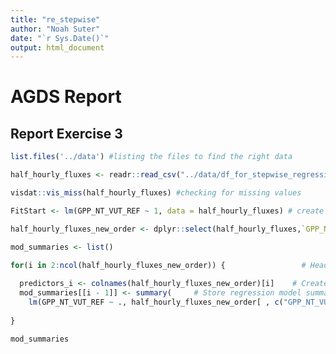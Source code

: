 ```yaml
---
title: "re_stepwise"
author: "Noah Suter"
date: "`r Sys.Date()`"
output: html_document
---
```

# AGDS Report

## Report Exercise 3

```r
list.files('../data') #listing the files to find the right data
```
```r
half_hourly_fluxes <- readr::read_csv("../data/df_for_stepwise_regression.csv") # reading the data into R
```

```r
visdat::vis_miss(half_hourly_fluxes) #checking for missing values
```

```r
FitStart <- lm(GPP_NT_VUT_REF ~ 1, data = half_hourly_fluxes) # create an empty model with just an intercept

```
```r

half_hourly_fluxes_new_order <- dplyr::select(half_hourly_fluxes,`GPP_NT_VUT_REF`, everything()) #moving our response variable (GPP) column to position one
```


```r
mod_summaries <- list() 
```

```r
for(i in 2:ncol(half_hourly_fluxes_new_order)) {                 # Head of for-loop
 
  predictors_i <- colnames(half_hourly_fluxes_new_order)[i]    # Create vector of predictor names
  mod_summaries[[i - 1]] <- summary(     # Store regression model summary in list
    lm(GPP_NT_VUT_REF ~ ., half_hourly_fluxes_new_order[ , c("GPP_NT_VUT_REF", predictors_i)]))
 
}
```

```r
mod_summaries
```













